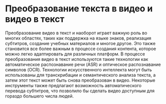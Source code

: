 

# Преобразование текста в видео и видео в текст

Преобразование видео в текст и наоборот играет важную роль во многих областях, таких как поддержка на языке знаков, реализация субтитров, создание учебных материалов и многое другое. Это также становится все более важным в процессе создания контента, которое можно легко адаптировать для различных платформ. В процессе преобразования видео в текст используются такие технологии как автоматическое распознавание речи (ASR) и оптическое распознавание символов (OCR). Технологии искусственного интеллекта могут быть использованы для транскрибации и семантического анализа текста, а затем этот текст может быть снова преобразован в видео. Некоторые инструменты также предлагают возможность автоматического перевода субтитров, что позволило бы сделать видео доступным для гораздо большего числа людей.
